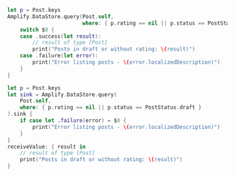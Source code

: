 <BlockSwitcher>

<Block name="Listener (iOS 11+)">

```swift
let p = Post.keys
Amplify.DataStore.query(Post.self,
                        where: { p.rating == nil || p.status == PostStatus.draft }) {
    switch $0 {
    case .success(let result):
        // result of type [Post]
        print("Posts in draft or without rating: \(result)")
    case .failure(let error):
        print("Error listing posts - \(error.localizedDescription)")
    }
}
```

</Block>

<Block name="Combine">

```swift
let p = Post.keys
let sink = Amplify.DataStore.query(
    Post.self,
    where: { p.rating == nil || p.status == PostStatus.draft }
).sink {
    if case let .failure(error) = $0 {
        print("Error listing posts - \(error.localizedDescription)")
    }
}
receiveValue: { result in
    // result of type [Post]
    print("Posts in draft or without rating: \(result)")
}
```

</Block>

</BlockSwitcher>
